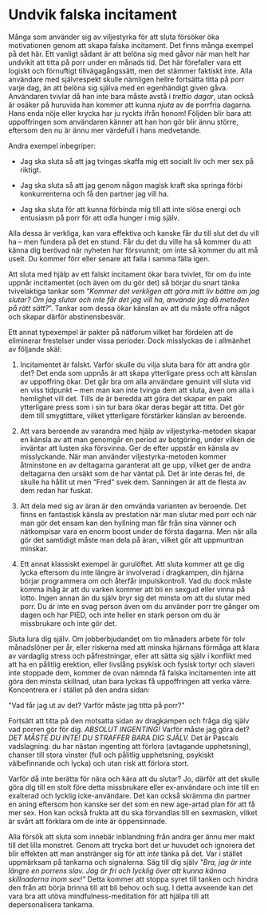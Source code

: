 # Undvik falska incitament

Många som använder sig av viljestyrka för att sluta försöker öka motivationen genom att skapa falska incitament. Det finns många exempel på det här. Ett vanligt sådant är att belöna sig med gåvor när man helt har undvikit att titta på porr under en månads tid. Det här förefaller vara ett logiskt och förnuftigt tillvägagångssätt, men det stämmer faktiskt inte. Alla användare med självrespekt skulle nämligen hellre fortsätta titta på porr varje dag, än att belöna sig själva med en egenhändigt given gåva. Användaren tvivlar då han inte bara måste avstå i *trettio dagar*, utan också är osäker på huruvida han kommer att kunna *njuta* av de porrfria dagarna. Hans enda nöje eller krycka har ju ryckts ifrån honom! Följden blir bara att uppoffringen som användaren känner att han hon gör blir ännu större, eftersom den nu är ännu mer värdefull i hans medvetande.

Andra exempel inbegriper:

- Jag ska sluta så att jag tvingas skaffa mig ett socialt liv och mer sex på riktigt.

- Jag ska sluta så att jag genom någon magisk kraft ska springa förbi konkurrenterna och få den partner jag vill ha.

- Jag ska sluta för att kunna förbinda mig till att inte slösa energi och entusiasm på porr för att odla hunger i mig själv.

Alla dessa är verkliga, kan vara effektiva och kanske får du till slut det du vill ha -- men fundera på det en stund. Får du det du ville ha så kommer du att känna dig berövad när nyheten har försvunnit; om inte så kommer du att må uselt. Du kommer förr eller senare att falla i samma fälla igen.

Att sluta med hjälp av ett falskt incitament ökar bara tvivlet, för om du inte uppnår incitamentet (och även om du gör det) så börjar du snart tänka tvivelaktiga tankar som "*Kommer det verkligen att göra mitt liv bättre om jag slutar? Om jag slutar och inte får det jag vill ha, använde jag då metoden på rätt sätt?*". Tankar som dessa ökar känslan av att du måste offra något och skapar därför abstinensbesvär.

Ett annat typexempel är pakter på nätforum vilket har fördelen att de eliminerar frestelser under vissa perioder. Dock misslyckas de i allmänhet av följande skäl:

1. Incitamentet är falskt. Varför skulle du vilja sluta bara för att andra gör det? Det enda som uppnås är att skapa ytterligare press och att känslan av uppoffring ökar. Det går bra om alla användare genuint vill sluta vid en viss tidpunkt -- men man kan inte tvinga dem att sluta, även om alla i hemlighet vill det. Tills de är beredda att göra det skapar en pakt ytterligare press som i sin tur bara ökar deras begär att titta. Det gör dem till smygtittare, vilket ytterligare förstärker känslan av beroende.

2. Att vara beroende av varandra med hjälp av viljestyrka-metoden skapar en känsla av att man genomgår en period av botgöring, under vilken de inväntar att lusten ska försvinna. Ger de efter uppstår en känsla av misslyckande. När man använder viljestyrka-metoden kommer åtminstone en av deltagarna garanterat att ge upp, vilket ger de andra deltagarna den ursäkt som de har väntat på. Det är inte deras fel, de skulle ha hållit ut men "Fred" svek dem. Sanningen är att de flesta av dem redan har fuskat.

3. Att dela med sig av äran är den omvända varianten av beroende. Det finns en fantastisk känsla av prestation när man slutar med porr och när man gör det ensam kan den hyllning man får från sina vänner och nätkompisar vara en enorm boost under de första dagarna. Men när alla gör det samtidigt måste man dela på äran, vilket gör att uppmuntran minskar.

4. Ett annat klassiskt exempel är gurulöftet. Att sluta kommer att ge dig lycka eftersom du inte längre är involverad i dragkampen, din hjärna börjar programmera om och återfår impulskontroll. Vad du dock måste komma ihåg är att du varken kommer att bli en sexgud eller vinna på lotto. Ingen annan än du själv bryr sig det minsta om att du slutar med porr. Du är inte en svag person även om du använder porr tre gånger om dagen och har PIED, och inte heller en stark person om du är missbrukare och inte gör det.

Sluta lura dig själv. Om jobberbjudandet om tio månaders arbete för tolv månadslöner per år, eller riskerna med att minska hjärnans förmåga att klara av vardaglig stress och påfrestningar, eller att sätta sig själv i konflikt med att ha en pålitlig erektion, eller livslång psykisk och fysisk tortyr och slaveri inte stoppade dem, kommer de ovan nämnda få falska incitamenten inte att göra den minsta skillnad, utan bara lyckas få uppoffringen att verka värre. Koncentrera er i stället på den andra sidan:

\"Vad får jag ut av det? Varför måste jag titta på porr?\"

Fortsätt att titta på den motsatta sidan av dragkampen och fråga dig själv vad porren gör för dig. *ABSOLUT INGENTING!* Varför måste jag göra det? *DET MÅSTE DU INTE! DU STRAFFER BARA DIG SJÄLV.* Det är Pascals vadslagning: du har nästan ingenting att förlora (avtagande upphetsning), chanser till stora vinster (full och pålitlig upphetsning, psykiskt välbefinnande och lycka) och utan risk att förlora stort.

Varför då inte berätta för nära och kära att du slutar? Jo, därför att det skulle göra dig till en stolt före detta missbrukare eller ex-användare och inte till en exalterad och lycklig icke-användare. Det kan också skrämma din partner en aning eftersom hon kanske ser det som en new age-artad plan för att få mer sex. Hon kan också frukta att du ska förvandlas till en sexmaskin, vilket är svårt att förklara om de inte är öppensinnade.

Alla försök att sluta som innebär inblandning från andra ger ännu mer makt till det lilla monstret. Genom att trycka bort det ur huvudet och ignorera det blir effekten att man anstränger sig för att *inte* tänka på det. Var i stället uppmärksam på tankarna och signalerna. Säg till dig själv *\"Bra, jag är inte längre en porrens slav. Jag är fri och lycklig över att kunna känna skillnaderna inom sex!\"* Detta kommer att stoppa syret till tanken och hindra den från att börja brinna till att bli behov och sug. I detta avseende kan det vara bra att utöva mindfulness-meditation för att hjälpa till att depersonalisera tankarna.
